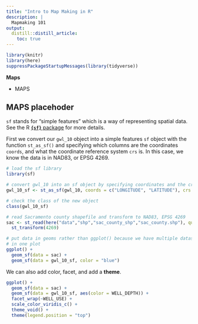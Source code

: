 ```yaml
---
title: "Intro to Map Making in R"
description: | 
  Mapmaking 101
output: 
  distill::distill_article:
    toc: true
---
```


```r

library(knitr)
library(here)
suppressPackageStartupMessages(library(tidyverse))

```

:::obj

**Maps**
 
 - MAPS

:::

## MAPS placehoder


<aside>
`sf` stands for "simple features" which is a way of representing spatial data. See the R [**`{sf}`** package](https://r-spatial.github.io/sf/) for more details.  
</aside>

First we convert our `gwl_10` object into a simple features `sf` object with the function `st_as_sf()` and specifying which columns are the coordinates `coords`, and what the coordinate reference system `crs` is. In this case, we know the data is in NAD83, or EPSG 4269.  

```r

# load the sf library
library(sf)

# convert gwl_10 into an sf object by specifying coordinates and the crs
gwl_10_sf <- st_as_sf(gwl_10, coords = c("LONGITUDE", "LATITUDE"), crs = 4269)

# check the class of the new object
class(gwl_10_sf)
```


```r
# read Sacramento county shapefile and transform to NAD83, EPSG 4269
sac <- st_read(here("data","shp","sac_county_shp","sac_county.shp"), quiet = TRUE) %>%
  st_transform(4269)

# put data in geoms rather than ggplot() because we have multiple datasets
# in one plot
ggplot() +
  geom_sf(data = sac) +
  geom_sf(data = gwl_10_sf, color = "blue") 
```

We can also add color, facet, and add a **theme**.

```r
ggplot() +
  geom_sf(data = sac) +
  geom_sf(data = gwl_10_sf, aes(color = WELL_DEPTH)) +
  facet_wrap(~WELL_USE) + 
  scale_color_viridis_c() + 
  theme_void() +
  theme(legend.position = "top")
```
